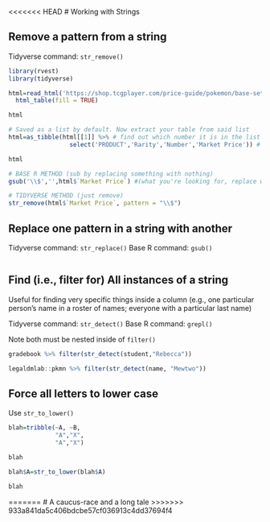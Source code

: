 <<<<<<< HEAD
# Working with Strings


## Remove a pattern from a string

Tidyverse command: `str_remove()`

```r
library(rvest)
library(tidyverse)

html=read_html('https://shop.tcgplayer.com/price-guide/pokemon/base-set') %>% 
  html_table(fill = TRUE)

html

# Saved as a list by default. Now extract your table from said list
html=as_tibble(html[[1]] %>% # find out which number it is in the list
                 select('PRODUCT','Rarity','Number','Market Price')) # if needed, specify which columns you want too

html

# BASE R METHOD (sub by replacing something with nothing)
gsub('\\$','',html$`Market Price`) #(what you're looking for, replace with, from where)

# TIDYVERSE METHOD (just remove)
str_remove(html$`Market Price`, pattern = "\\$")
```


## Replace one pattern in a string with another

Tidyverse command: `str_replace()`
Base R command: `gsub()`

```r

```


## Find (i.e., filter for) All instances of a string

Useful for finding very specific things inside a column (e.g., one particular person's name in a roster of names; everyone with a particular last name)

Tidyverse command: `str_detect()`
Base R command: `grepl()`

Note both must be nested inside of `filter()`
```r

gradebook %>% filter(str_detect(student,"Rebecca"))

legaldmlab::pkmn %>% filter(str_detect(name, "Mewtwo"))
```

## Force all letters to lower case

Use `str_to_lower()`

```r
blah=tribble(~A, ~B,
             "A","X",
             "A","X")

blah

blah$A=str_to_lower(blah$A)

blah
```

=======
# A caucus-race and a long tale
>>>>>>> 933a841da5c406bdcbe57cf036913c4dd37694f4
